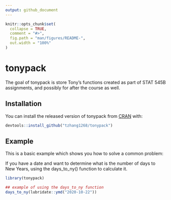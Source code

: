 ```yaml
---
output: github_document
---
```


<!-- README.md is generated from README.Rmd. Please edit that file -->

```r
knitr::opts_chunk$set(
  collapse = TRUE,
  comment = "#>",
  fig.path = "man/figures/README-",
  out.width = "100%"
)
```

# tonypack

<!-- badges: start -->
<!-- badges: end -->

The goal of tonypack is store Tony's functions created as part of STAT 545B assignments, and possibly for after the course as well.

## Installation

You can install the released version of tonypack from [CRAN](https://CRAN.R-project.org) with:

``` r
devtools::install_github("tzhang1268/tonypack")
```

## Example

This is a basic example which shows you how to solve a common problem:

If you have a date and want to determine what is the number of days to New Years, using the days_to_ny() function to calculate it.

```r
library(tonypack)

## example of using the days_to_ny function
days_to_ny(lubridate::ymd("2020-10-22"))
```

